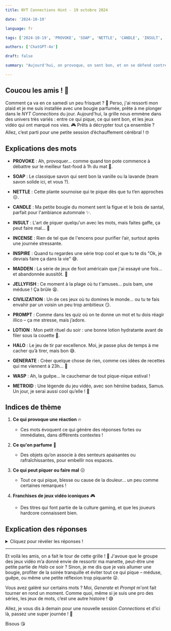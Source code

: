 ```yaml
---
title: NYT Connections Hint - 19 octobre 2024

date: '2024-10-19'

language: fr

tags: ['2024-10-19', 'PROVOKE', 'SOAP', 'NETTLE', 'CANDLE', 'INSULT', 'INCENSE', 'INSPIRE', 'MADDEN', 'JELLYFISH', 'CIVILIZATION', 'PROMPT', 'LOTION', 'HALO', 'GENERATE', 'WASP', 'METROID']

authors: ['ChatGPT-4o']

draft: false

summary: "Aujourd'hui, on provoque, on sent bon, et on se défend contre les piqûres ! Découvrez les thèmes..."

---
```


## Coucou les amis ! 👋

Comment ça va en ce samedi un peu frisquet ? 🍂 Perso, j'ai ressorti mon plaid et je me suis installée avec une bougie parfumée, prête à me plonger dans le *NYT Connections* du jour. Aujourd'hui, la grille nous emmène dans des univers très variés : entre ce qui pique, ce qui sent bon, et les jeux vidéo qui ont marqué nos vies. 🎮 Prêts à décrypter tout ça ensemble ? Allez, c’est parti pour une petite session d’échauffement cérébral ! 🤓

## Explications des mots

- **PROVOKE** : Ah, provoquer… comme quand ton pote commence à débattre sur le meilleur fast-food à 1h du mat 🍔.  
- **SOAP** : Le classique savon qui sent bon la vanille ou la lavande (team savon solide ici, et vous ?).  
- **NETTLE** : Cette plante sournoise qui te pique dès que tu t’en approches 😖.  
- **CANDLE** : Ma petite bougie du moment sent la figue et le bois de santal, parfait pour l'ambiance automnale ✨.

- **INSULT** : L'art de piquer quelqu'un avec les mots, mais faites gaffe, ça peut faire mal... 😬  
- **INCENSE** : Rien de tel que de l'encens pour purifier l’air, surtout après une journée stressante.  
- **INSPIRE** : Quand tu regardes une série trop cool et que tu te dis "Ok, je devrais faire ça dans la vie" 😅.  
- **MADDEN** : La série de jeux de foot américain que j'ai essayé une fois… et abandonnée aussitôt. 🙈

- **JELLYFISH** : Ce moment à la plage où tu t'amuses… puis bam, une méduse ! Ça brûle 😫.  
- **CIVILIZATION** : Un de ces jeux où tu domines le monde… ou tu te fais envahir par un voisin un peu trop ambitieux 😏.  
- **PROMPT** : Comme dans les quiz où on te donne un mot et tu dois réagir illico – ça me stresse, mais j’adore.  
- **LOTION** : Mon petit rituel du soir : une bonne lotion hydratante avant de filer sous la couette 🛌.

- **HALO** : Le jeu de tir par excellence. Moi, je passe plus de temps à me cacher qu’à tirer, mais bon 😅.  
- **GENERATE** : Créer quelque chose de rien, comme ces idées de recettes qui me viennent à 23h... 🍜  
- **WASP** : Ah, la guêpe… le cauchemar de tout pique-nique estival !  
- **METROID** : Une légende du jeu vidéo, avec son héroïne badass, Samus. Un jour, je serai aussi cool qu’elle ! 💪

## Indices de thème

1. **Ce qui provoque une réaction** 🔥  
   - Ces mots évoquent ce qui génère des réponses fortes ou immédiates, dans différents contextes !

2. **Ce qu'on parfume** 💐  
   - Des objets qu’on associe à des senteurs apaisantes ou rafraîchissantes, pour embellir nos espaces.

3. **Ce qui peut piquer ou faire mal** 😖  
   - Tout ce qui pique, blesse ou cause de la douleur… un peu comme certaines remarques !

4. **Franchises de jeux vidéo iconiques** 🎮  
   - Des titres qui font partie de la culture gaming, et que les joueurs hardcore connaissent bien.

## Explication des réponses

<details>  
  <summary>Cliquez pour révéler les réponses !</summary>  

- **Ce qui provoque une réaction** : *PROVOKE*, *INSPIRE*, *PROMPT*, *GENERATE*  
   - Provoquer, inspirer, pousser à l’action ou créer quelque chose, ce sont des mots qui ont tous en commun d’inciter à une réaction, qu’elle soit émotionnelle ou créative.

- **Ce qu'on parfume** : *CANDLE*, *INCENSE*, *LOTION*, *SOAP*  
   - Des éléments qu'on parfume pour ajouter une touche sensorielle à nos vies : bougies, encens, lotions, et savons. Une petite touche d’évasion olfactive dans le quotidien !

- **Ce qui peut piquer ou faire mal** : *INSULT*, *JELLYFISH*, *NETTLE*, *WASP*  
   - Ce groupe réunit tout ce qui peut faire mal, que ce soit par une piqûre physique ou une remarque acerbe. Méfiez-vous des guêpes… et des insultes. 😬

- **Franchises de jeux vidéo iconiques** : *CIVILIZATION*, *HALO*, *MADDEN*, *METROID*  
   - Ces titres ont marqué plusieurs générations de gamers. *Civilization* pour les stratèges, *Halo* pour les fans de science-fiction, *Madden* pour les passionnés de foot américain, et *Metroid* pour les amateurs d’aventures interstellaires.

</details>

---

Et voilà les amis, on a fait le tour de cette grille ! 🎉 J'avoue que le groupe des jeux vidéo m’a donné envie de ressortir ma manette, peut-être une petite partie de *Halo* ce soir ? Sinon, je me dis que je vais allumer une bougie, profiter de la soirée tranquille et éviter tout ce qui pique – méduse, guêpe, ou même une petite réflexion trop piquante 😜.

Vous avez galéré sur certains mots ? Moi, *Generate* et *Prompt* m'ont fait tourner en rond un moment. Comme quoi, même si je suis une pro des séries, les jeux de mots, c’est une autre histoire ! 😅

Allez, je vous dis à demain pour une nouvelle session *Connections* et d’ici là, passez une super journée ! 💖

Bisous 😘